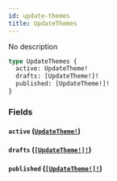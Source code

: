 ```yaml
---
id: update-themes
title: UpdateThemes
---
```


No description

```graphql
type UpdateThemes {
  active: UpdateTheme!
  drafts: [UpdateTheme!]!
  published: [UpdateTheme!]!
}
```

### Fields

#### `active` ([`UpdateTheme!`](/graphql/inputs/update-theme))

#### `drafts` ([`[UpdateTheme!]!`](/graphql/inputs/update-theme))

#### `published` ([`[UpdateTheme!]!`](/graphql/inputs/update-theme))
